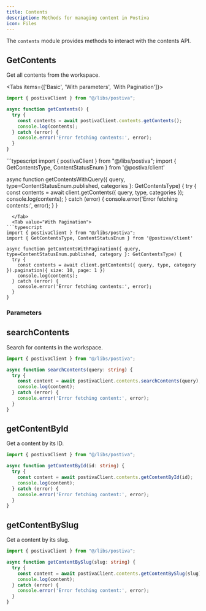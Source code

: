 ```yaml
---
title: Contents
description: Methods for managing content in Postiva
icon: Files
---
```


The `contents` module provides methods to interact with the contents API.

## GetContents

Get all contents from the workspace.

<Tabs items={['Basic', 'With parameters', 'With Pagination']}>
  <Tab value="Basic">
```typescript
import { postivaClient } from "@/libs/postiva";

async function getContents() {
  try {
    const contents = await postivaClient.contents.getContents();
    console.log(contents);
  } catch (error) {
    console.error('Error fetching contents:', error);
  }
}
```
  </Tab>
  <Tab value="With parameters">
```typescript
import { postivaClient } from "@/libs/postiva";
import { GetContentsType, ContentStatusEnum } from '@postiva/client'

async function getContentsWithQuery({ query, type=ContentStatusEnum.published, categories }: GetContentsType) {
  try {
    const contents = await client.getContents({ query, type, categories });
    console.log(contents);
  } catch (error) {
    console.error('Error fetching contents:', error);
  }
}
```  
  </Tab>
  <Tab value="With Pagination">
```typescript
import { postivaClient } from "@/libs/postiva";
import { GetContentsType, ContentStatusEnum } from '@postiva/client'

async function getContentsWithPagination({ query, type=ContentStatusEnum.published, category }: GetContentsType) {
  try {
    const contents = await client.getContents({ query, type, category }).pagination({ size: 10, page: 1 })
    console.log(contents);
  } catch (error) {
    console.error('Error fetching contents:', error);
  }
}
```  
  </Tab>
</Tabs>

### Parameters


<AutoTypeTable path="./content/docs/props.ts" name="GetContentsType" />

## searchContents

Search for contents in the workspace.

```typescript
import { postivaClient } from "@/libs/postiva";

async function searchContents(query: string) {
  try {
    const content = await postivaClient.contents.searchContents(query);
    console.log(content);
  } catch (error) {
    console.error('Error fetching content:', error);
  }
}
```


## getContentById

Get a content by its ID.

```typescript
import { postivaClient } from "@/libs/postiva";

async function getContentById(id: string) {
  try {
    const content = await postivaClient.contents.getContentById(id);
    console.log(content);
  } catch (error) {
    console.error('Error fetching content:', error);
  }
}
```

## getContentBySlug

Get a content by its slug.

```typescript
import { postivaClient } from "@/libs/postiva";

async function getContentBySlug(slug: string) {
  try {
    const content = await postivaClient.contents.getContentBySlug(slug);
    console.log(content);
  } catch (error) {
    console.error('Error fetching content:', error);
  }
}
```